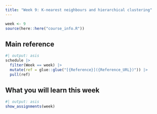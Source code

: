 ```yaml
---
title: "Week 9: K-nearest neighbours and hierarchical clustering"
---
```


```r
week <- 9
source(here::here("course_info.R"))
```

## Main reference

```r
#| output: asis
schedule |>
  filter(Week == week) |>
  mutate(ref = glue::glue("[{Reference}]({Reference_URL})")) |>
  pull(ref)
```

## What you will learn this week


```r
#| output: asis
show_assignments(week)
```
